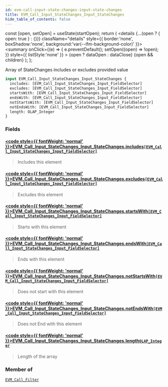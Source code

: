 ```yaml
---
id: evm-call-input-state-changes-input-state-changes
title: EVM_Call_Input_StateChanges_Input_StateChanges
hide_table_of_contents: false
---
```







  const [open, setOpen] = useState(startOpen);
  return (
    <details {...(open ? { open: true } : {})} className="details" style={{ border:'none', boxShadow:'none', background:'var(--ifm-background-color)' }}>
      <summary
        onClick={(e) => {
          e.preventDefault();
          setOpen((open) => !open);
        }}
        style={{ listStyle:'none' }}
      >
      {open ? dataOpen : dataClose}
      </summary>
      {open && children}
    </details>
  );
};








Array of StateChanges includes or excludes provided value


```graphql
input EVM_Call_Input_StateChanges_Input_StateChanges {
  includes: [EVM_Call_Input_StateChanges_Input_FieldSelector]
  excludes: [EVM_Call_Input_StateChanges_Input_FieldSelector]
  startsWith: [EVM_Call_Input_StateChanges_Input_FieldSelector]
  endsWith: [EVM_Call_Input_StateChanges_Input_FieldSelector]
  notStartsWith: [EVM_Call_Input_StateChanges_Input_FieldSelector]
  notEndsWith: [EVM_Call_Input_StateChanges_Input_FieldSelector]
  length: OLAP_Integer
}
```




### Fields

#### [<code style={{ fontWeight: 'normal' }}>EVM_Call_Input_StateChanges_Input_StateChanges.<b>includes</b></code>](#)<Bullet />[`[EVM_Call_Input_StateChanges_Input_FieldSelector]`](/docs/graphql-reference/inputs/evm-call-input-state-changes-input-field-selector) <Badge class="badge badge--secondary" text="list"/> <Badge class="badge badge--secondary" text="input"/> 
> 
> 
> Includes this element
> 

#### [<code style={{ fontWeight: 'normal' }}>EVM_Call_Input_StateChanges_Input_StateChanges.<b>excludes</b></code>](#)<Bullet />[`[EVM_Call_Input_StateChanges_Input_FieldSelector]`](/docs/graphql-reference/inputs/evm-call-input-state-changes-input-field-selector) <Badge class="badge badge--secondary" text="list"/> <Badge class="badge badge--secondary" text="input"/> 
> 
> 
> Excludes this element
> 

#### [<code style={{ fontWeight: 'normal' }}>EVM_Call_Input_StateChanges_Input_StateChanges.<b>startsWith</b></code>](#)<Bullet />[`[EVM_Call_Input_StateChanges_Input_FieldSelector]`](/docs/graphql-reference/inputs/evm-call-input-state-changes-input-field-selector) <Badge class="badge badge--secondary" text="list"/> <Badge class="badge badge--secondary" text="input"/> 
> 
> 
> Starts with this element
> 

#### [<code style={{ fontWeight: 'normal' }}>EVM_Call_Input_StateChanges_Input_StateChanges.<b>endsWith</b></code>](#)<Bullet />[`[EVM_Call_Input_StateChanges_Input_FieldSelector]`](/docs/graphql-reference/inputs/evm-call-input-state-changes-input-field-selector) <Badge class="badge badge--secondary" text="list"/> <Badge class="badge badge--secondary" text="input"/> 
> 
> 
> Ends with this element
> 

#### [<code style={{ fontWeight: 'normal' }}>EVM_Call_Input_StateChanges_Input_StateChanges.<b>notStartsWith</b></code>](#)<Bullet />[`[EVM_Call_Input_StateChanges_Input_FieldSelector]`](/docs/graphql-reference/inputs/evm-call-input-state-changes-input-field-selector) <Badge class="badge badge--secondary" text="list"/> <Badge class="badge badge--secondary" text="input"/> 
> 
> 
> Does not start with this element
> 

#### [<code style={{ fontWeight: 'normal' }}>EVM_Call_Input_StateChanges_Input_StateChanges.<b>notEndsWith</b></code>](#)<Bullet />[`[EVM_Call_Input_StateChanges_Input_FieldSelector]`](/docs/graphql-reference/inputs/evm-call-input-state-changes-input-field-selector) <Badge class="badge badge--secondary" text="list"/> <Badge class="badge badge--secondary" text="input"/> 
> 
> 
> Does not End with this element
> 

#### [<code style={{ fontWeight: 'normal' }}>EVM_Call_Input_StateChanges_Input_StateChanges.<b>length</b></code>](#)<Bullet />[`OLAP_Integer`](/docs/graphql-reference/inputs/olap-integer) <Badge class="badge badge--secondary" text="input"/> 
> 
> 
> Length of the array
> 



### Member of

[`EVM_Call_Filter`](/docs/graphql-reference/inputs/evm-call-filter)  <Badge class="badge badge--secondary" text="input"/>

